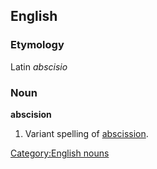 ==English==

===Etymology===
Latin ''abscisio''

===Noun===
'''abscision'''

# Variant spelling of [[abscission]].

[[Category:English nouns]]